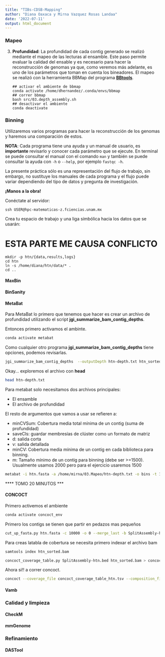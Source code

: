 ```yaml
---
title: "TIBs-CDSB-Mapping"
author: "Diana Oaxaca y Mirna Vazquez Rosas Landaa"
date: '2022-07-11'
output: html_document
---
```


### Mapeo

3. **Profundidad**: La profundidad de cada contig generado se realizó mediante el mapeo de las lecturas al ensamble. Este paso permite evaluar la calidad del ensable y es necesario para hacer la reconstrucción de genomas ya que, como veremos más adelante, es uno de los parámetros que toman en cuenta los bineadores. El mapeo se realizó con la herramienta BBMap del programa **[BBtools](https://jgi.doe.gov/data-and-tools/software-tools/bbtools/)**.

   ```shell
   ## activar el ambiente de bbmap
   conda activate /home/dhernandez/.conda/envs/bbmap
   ## correr bbmap
   bash src/03.depth_assembly.sh
   ## desactivar el ambiente
   conda deactivate
   ```

### Binning

Utilizaremos varios programas para hacer la reconstrucción de los genomas y haremos una comparación de estos.

**NOTA**: Cada programa tiene una ayuda y un manual de usuario, es **importante** revisarlo y conocer cada parámetro que se ejecute. En terminal se puede consultar el manual con el comando `man` y también se puede consultar la ayuda con `-h` o `--help`, por ejemplo `fastqc -h`.

La presente práctica sólo es una representación del flujo de trabajo, sin embargo, no sustituye los manuales de cada programa y el flujo puede variar dependiendo del tipo de datos y pregunta de investigación.

**¡Manos a la obra!**

Conéctate al servidor:

```shell
ssh USER@hpc-matematicas-z.fciencias.unam.mx
```

Crea tu espacio de trabajo y una liga símbólica hacia los datos que se usarán:

# ESTA PARTE ME CAUSA CONFLICTO
```shell
mkdir -p htn/{data,results,logs}
cd htn
ln -s /home/diana/htn/data/* .
cd ..
```

#### MaxBin

#### BinSanity

#### MetaBat

Para MetaBat lo primero que tenemos que hacer es crear un archivo de profundidad utilizando el script **jgi_summarize_bam_contig_depths**.

Entonces primero activamos el ambinte.

```bash
conda activate metabat
```

Como cualquier otro programa **jgi_summarize_bam_contig_depths** tiene opciones, podemos revisarlas. 

```bash
jgi_summarize_bam_contig_depths  --outputDepth htn-depth.txt htn_sorted.bam
```

Okay... exploremos el archivo con **head**

```bash
head htn-depth.txt
```

Para metabat solo necesitamos dos archivos principales:

- El ensamble
- El archivo de profundidad

El resto de argumentos que vamos a usar se refieren a:

 - minCVSum: Cobertura media  total mínima de un contig (suma de profundidad)
 - saveCls: guardar membresías de clúster como un formato de matriz
 - d: salida corta
 - v: salida detallada
 - minCV: Cobertura media mínima de un contig en cada biblioteca para binning.
 - m: Tamaño mínimo de un contig para binning (debe ser >=1500). Usualmente usamos 2000 pero para el ejercicio usaremos 1500
 
```bash
metabat -i htn.fasta -a /home/mirna/03.Mapeo/htn-depth.txt -o bins -t 1 --minCVSum 0 --saveCls -d -v --minCV 0.1 -m 1500
```

**** TOMO 20 MINUTOS ***
 
#### CONCOCT

Primero activemos el ambiente

```bash
conda activate concoct_env
```

Primero los contigs se tienen que partir en pedazos mas pequeños

```bash
cut_up_fasta.py htn.fasta -c 10000 -o 0 --merge_last -b SplitAssembly-htn.bed > htn.fasta-split10K.fa
```

Para creas latabla de cobertura se necesita primero indexar el archivo bam

```bash
samtools index htn_sorted.bam
```

```bash
concoct_coverage_table.py SplitAssembly-htn.bed htn_sorted.bam > concoct_coverage_table_htn.tsv
```

Ahora si!! a correr concoct.


```bash
concoct --coverage_file concoct_coverage_table_htn.tsv --composition_file htn.fasta-split10K.fa --clusters 400 --kmer_length 4 --threads 1 --length_threshold 3000 --basename concot --seed 4 --iterations 500
```


#### Vamb

### Calidad y limpieza

#### CheckM

#### mmGenome

### Refinamiento

#### DASTool